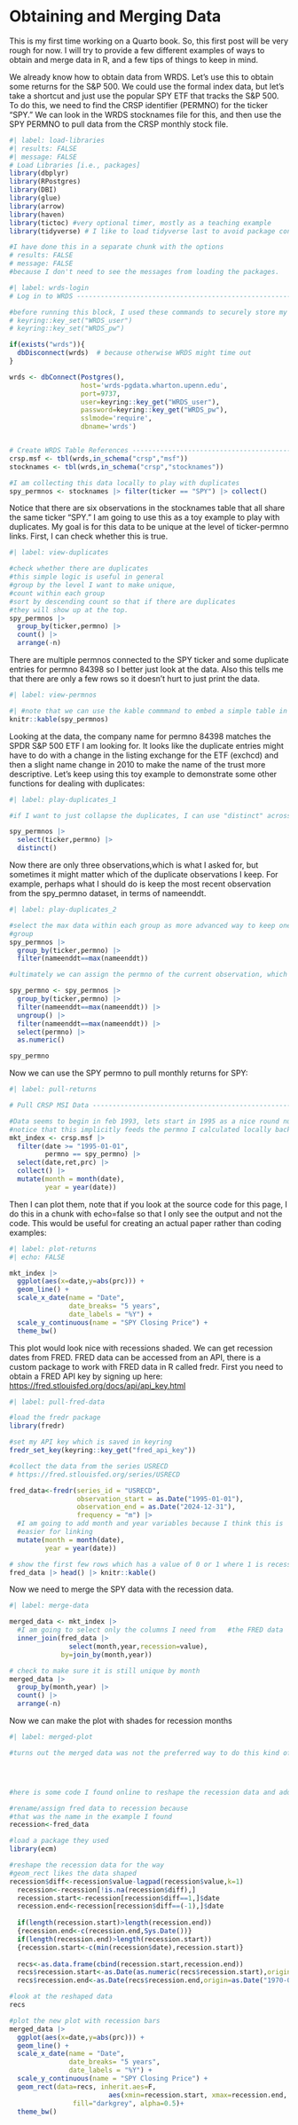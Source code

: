 # Obtaining and Merging Data

This is my first time working on a Quarto book. So, this first post will be very rough for now. I will try to provide a few different examples of ways to obtain and merge data in R, and a few tips of things to keep in mind.

We already know how to obtain data from WRDS. Let's use this to obtain some returns for the S&P 500. We could use the formal index data, but let's take a shortcut and just use the popular SPY ETF that tracks the S&P 500. To do this, we need to find the CRSP identifier (PERMNO) for the ticker "SPY." We can look in the WRDS stocknames file for this, and then use the SPY PERMNO to pull data from the CRSP monthly stock file.

```r
#| label: load-libraries
#| results: FALSE 
#| message: FALSE
# Load Libraries [i.e., packages]
library(dbplyr)
library(RPostgres)
library(DBI)
library(glue)
library(arrow)
library(haven)
library(tictoc) #very optional timer, mostly as a teaching example
library(tidyverse) # I like to load tidyverse last to avoid package conflicts

#I have done this in a separate chunk with the options
# results: FALSE 
# message: FALSE
#because I don't need to see the messages from loading the packages. 
```

```r
#| label: wrds-login
# Log in to WRDS -------------------------------------------------------------------

#before running this block, I used these commands to securely store my WRDS username and password:
# keyring::key_set("WRDS_user")
# keyring::key_set("WRDS_pw")

if(exists("wrds")){
  dbDisconnect(wrds)  # because otherwise WRDS might time out
}

wrds <- dbConnect(Postgres(),
                  host='wrds-pgdata.wharton.upenn.edu',
                  port=9737,
                  user=keyring::key_get("WRDS_user"),
                  password=keyring::key_get("WRDS_pw"),
                  sslmode='require',
                  dbname='wrds')


# Create WRDS Table References -------------------------------------------------
crsp.msf <- tbl(wrds,in_schema("crsp","msf"))
stocknames <- tbl(wrds,in_schema("crsp","stocknames"))

#I am collecting this data locally to play with duplicates
spy_permnos <- stocknames |> filter(ticker == "SPY") |> collect() 

```

Notice that there are six observations in the stocknames table that all share the same ticker "SPY." I am going to use this as a toy example to play with duplicates. My goal is for this data to be unique at the level of ticker-permno links. First, I can check whether this is true.

```r
#| label: view-duplicates

#check whether there are duplicates 
#this simple logic is useful in general
#group by the level I want to make unique,
#count within each group
#sort by descending count so that if there are duplicates
#they will show up at the top. 
spy_permnos |> 
  group_by(ticker,permno) |> 
  count() |> 
  arrange(-n)
```

There are multiple permnos connected to the SPY ticker and some duplicate entries for permno 84398 so I better just look at the data. Also this tells me that there are only a few rows so it doesn't hurt to just print the data.

```r
#| label: view-permnos

#| #note that we can use the kable commmand to embed a simple table in the quarto document
knitr::kable(spy_permnos)
```

Looking at the data, the company name for permno 84398 matches the SPDR S&P 500 ETF I am looking for. It looks like the duplicate entries might have to do with a change in the listing exchange for the ETF (exchcd) and then a slight name change in 2010 to make the name of the trust more descriptive. Let's keep using this toy example to demonstrate some other functions for dealing with duplicates:

```r
#| label: play-duplicates_1

#if I want to just collapse the duplicates, I can use "distinct" across the groups that I care about

spy_permnos |> 
  select(ticker,permno) |> 
  distinct()

```

Now there are only three observations,which is what I asked for, but sometimes it might matter which of the duplicate observations I keep. For example, perhaps what I should do is keep the most recent observation from the spy_permno dataset, in terms of nameenddt.

```r
#| label: play-duplicates_2

#select the max data within each group as more advanced way to keep one obs per 
#group
spy_permnos |> 
  group_by(ticker,permno) |>
  filter(nameenddt==max(nameenddt))

#ultimately we can assign the permno of the current observation, which we already know from manually checking is the correct permno, 84398

spy_permno <- spy_permnos |> 
  group_by(ticker,permno) |>
  filter(nameenddt==max(nameenddt)) |> 
  ungroup() |> 
  filter(nameenddt==max(nameenddt)) |> 
  select(permno) |> 
  as.numeric()

spy_permno
```

Now we can use the SPY permno to pull monthly returns for SPY:

```r
#| label: pull-returns

# Pull CRSP MSI Data -----------------------------------------------------------

#Data seems to begin in feb 1993, lets start in 1995 as a nice round number
#notice that this implicitly feeds the permno I calculated locally back up to WRDS in my crsp query. 
mkt_index <- crsp.msf |> 
  filter(date >= "1995-01-01",
         permno == spy_permno) |> 
  select(date,ret,prc) |> 
  collect() |> 
  mutate(month = month(date),
         year = year(date))

```

Then I can plot them, note that if you look at the source code for this page, I do this in a chunk with echo=false so that I only see the output and not the code. This would be useful for creating an actual paper rather than coding examples:

```r
#| label: plot-returns
#| echo: FALSE

mkt_index |> 
  ggplot(aes(x=date,y=abs(prc))) + 
  geom_line() +
  scale_x_date(name = "Date",
               date_breaks= "5 years",
               date_labels = "%Y") +
  scale_y_continuous(name = "SPY Closing Price") +
  theme_bw()

```

This plot would look nice with recessions shaded. We can get recession dates from FRED. FRED data can be accessed from an API, there is a custom package to work with FRED data in R called fredr. First you need to obtain a FRED API key by signing up here: <https://fred.stlouisfed.org/docs/api/api_key.html>

```r
#| label: pull-fred-data

#load the fredr package
library(fredr)

#set my API key which is saved in keyring
fredr_set_key(keyring::key_get("fred_api_key"))

#collect the data from the series USRECD
# https://fred.stlouisfed.org/series/USRECD

fred_data<-fredr(series_id = "USRECD",
                 observation_start = as.Date("1995-01-01"),
                 observation_end = as.Date("2024-12-31"),
                 frequency = "m") |> 
  #I am going to add month and year variables because I think this is 
  #easier for linking
  mutate(month = month(date),
         year = year(date))

# show the first few rows which has a value of 0 or 1 where 1 is recession
fred_data |> head() |> knitr::kable()
```

Now we need to merge the SPY data with the recession data.

```r
#| label: merge-data

merged_data <- mkt_index |>
  #I am going to select only the columns I need from   #the FRED data
  inner_join(fred_data |> 
               select(month,year,recession=value),
             by=join_by(month,year))

# check to make sure it is still unique by month 
merged_data |> 
  group_by(month,year) |> 
  count() |> 
  arrange(-n)
```

Now we can make the plot with shades for recession months

```r
#| label: merged-plot

#turns out the merged data was not the preferred way to do this kind of plot




#here is some code I found online to reshape the recession data and add it to the plot 

#rename/assign fred data to recession because 
#that was the name in the example I found 
recession<-fred_data

#load a package they used
library(ecm)

#reshape the recession data for the way 
#geom_rect likes the data shaped
recession$diff<-recession$value-lagpad(recession$value,k=1)
  recession<-recession[!is.na(recession$diff),]
  recession.start<-recession[recession$diff==1,]$date
  recession.end<-recession[recession$diff==(-1),]$date
  
  if(length(recession.start)>length(recession.end))
  {recession.end<-c(recession.end,Sys.Date())}
  if(length(recession.end)>length(recession.start))
  {recession.start<-c(min(recession$date),recession.start)}
  
  recs<-as.data.frame(cbind(recession.start,recession.end))
  recs$recession.start<-as.Date(as.numeric(recs$recession.start),origin=as.Date("1970-01-01"))
  recs$recession.end<-as.Date(recs$recession.end,origin=as.Date("1970-01-01"))

#look at the reshaped data
recs 

#plot the new plot with recession bars
merged_data |> 
  ggplot(aes(x=date,y=abs(prc))) + 
  geom_line() +
  scale_x_date(name = "Date",
               date_breaks= "5 years",
               date_labels = "%Y") +
  scale_y_continuous(name = "SPY Closing Price") +
  geom_rect(data=recs, inherit.aes=F, 
                         aes(xmin=recession.start, xmax=recession.end, ymin=-Inf, ymax=+Inf), 
                fill="darkgrey", alpha=0.5)+
  theme_bw()


```

